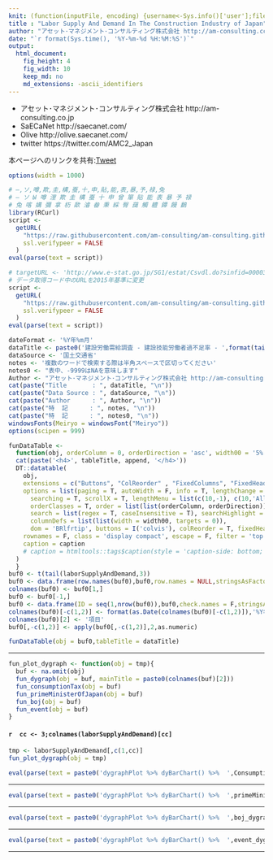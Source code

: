 ```yaml
---
knit: (function(inputFile, encoding) {username<-Sys.info()['user'];fileName<-'defaultPath.csv';pathToFile <-paste0('C:/Users/', username,'/Desktop/pathToCSV/');setwd(pathToFile);buf0<-read.csv(fileName,header = F,skip = 0,stringsAsFactor = F,check.names = F,fileEncoding = 'utf-8');timeStamp<-format(Sys.time(),'%Y%m%d%H%M%S');rmarkdown::render(inputFile, encoding = encoding, output_file = paste0('C:/Users/',username,buf0[2,1],'charts/','am-consulting.co.jp-LaborSupplyAndDemand.html')) })
title : "Labor Supply And Demand In The Construction Industry of Japan"
author: "アセット･マネジメント･コンサルティング株式会社 http://am-consulting.co.jp"
date: "`r format(Sys.time(), '%Y-%m-%d %H:%M:%S')`"
output: 
  html_document:
    fig_height: 4
    fig_width: 10
    keep_md: no
    md_extensions: -ascii_identifiers 
---
```


<link href="http://knowledgevault.saecanet.com/components/rmarkdown-html.css" rel="stylesheet"> 
<style>
.main-container {
	max-width: 1000px;
	margin-left: auto;
	margin-right: auto;
}
table{
 white-space: nowrap;
}
</style>

- アセット･マネジメント･コンサルティング株式会社 http://am-consulting.co.jp
- SaECaNet http://saecanet.com/
- Olive http://olive.saecanet.com/
- twitter https://twitter.com/AMC2_Japan

本ページへのリンクを共有:<a href="https://twitter.com/share" class="twitter-share-button" data-via="AMC2_Japan" data-size="large">Tweet</a> <script>!function(d,s,id){var js,fjs=d.getElementsByTagName(s)[0],p=/^http:/.test(d.location)?'http':'https';if(!d.getElementById(id)){js=d.createElement(s);js.id=id;js.src=p+'://platform.twitter.com/widgets.js';fjs.parentNode.insertBefore(js,fjs);}}(document, 'script', 'twitter-wjs');</script>

```r
options(width = 1000)
```

```r
# ―,ソ,噂,欺,圭,構,蚕,十,申,貼,能,表,暴,予,禄,兔
# ― ソ Ы 噂 浬 欺 圭 構 蚕 十 申 曾 箪 貼 能 表 暴 予 禄
# 兔 喀 媾 彌 拿 杤 歃 濬 畚 秉 綵 臀 藹 觸 軆 鐔 饅 鷭		
library(RCurl)
script <-
  getURL(
    "https://raw.githubusercontent.com/am-consulting/am-consulting.github.io/master/R-dygraphsFunction.r",
    ssl.verifypeer = FALSE
  )
eval(parse(text = script))
```

```r
# targetURL <- 'http://www.e-stat.go.jp/SG1/estat/Csvdl.do?sinfid=000031431706' # 中分類指数 前年同月比（1971年1月～最新月）
# データ取得コード中のURLを2015年基準に変更
script <-
  getURL(
    "https://raw.githubusercontent.com/am-consulting/am-consulting.github.io/master/importLaborSupplyAndDemand.r",
    ssl.verifypeer = FALSE
  )
eval(parse(text = script))
```

```r
dateFormat <- '%Y年%m月'
dataTitle <- paste0('建設労働需給調査 - 建設技能労働者過不足率 - ',format(tail(laborSupplyAndDemand[,1],1),dateFormat))
dataSource <- '国土交通省'
notes <- '複数のワードで検索する際は半角スペースで区切ってください'
notes0 <- "表中、-9999はNAを意味します"
Author <- "アセット･マネジメント･コンサルティング株式会社 http://am-consulting.co.jp"
cat(paste("Title       : ", dataTitle, "\n"))
cat(paste("Data Source : ", dataSource, "\n"))
cat(paste("Author      : ", Author, "\n"))
cat(paste("特  記      : ", notes, "\n"))
cat(paste("特  記      : ", notes0, "\n"))
windowsFonts(Meiryo = windowsFont("Meiryo"))
options(scipen = 999)
```

```r
funDataTable <- 
  function(obj, orderColumn = 0, orderDirection = 'asc', width00 = '5%', caption = '', tableTitle = '', append = '') {
  cat(paste('<h4>', tableTitle, append, '</h4>'))  
  DT::datatable(
    obj,
    extensions = c("Buttons", "ColReorder" , "FixedColumns", "FixedHeader"),
    options = list(paging = T, autoWidth = F, info = T, lengthChange = T, ordering = T,
      searching = T, scrollX = T, lengthMenu = list(c(10,-1), c(10,'All')),
      orderClasses = T, order = list(list(orderColumn, orderDirection)), 
      search = list(regex = T, caseInsensitive = T), searchHighlight = T,
      columnDefs = list(list(width = width00, targets = 0)),
      dom = 'BRlfrtip', buttons = I('colvis'), colReorder = T, fixedHeader = T, fixedColumns = list(leftColumns = 2)),
    rownames = F, class = 'display compact', escape = F, filter = 'top', 
    caption = caption
    # caption = htmltools::tags$caption(style = 'caption-side: bottom; text-align: center;','Table ', htmltools::em(caption))
  )  
  }
buf0 <- t(tail(laborSupplyAndDemand,3))
buf0 <- data.frame(row.names(buf0),buf0,row.names = NULL,stringsAsFactors = F,check.names = F)
colnames(buf0) <- buf0[1,] 
buf0 <- buf0[-1,]
buf0 <- data.frame(ID = seq(1,nrow(buf0)),buf0,check.names = F,stringsAsFactors = F,row.names=NULL)
colnames(buf0)[-c(1,2)] <- format(as.Date(colnames(buf0)[-c(1,2)]),'%Y年%m月')
colnames(buf0)[2] <- '項目'
buf0[,-c(1,2)] <- apply(buf0[,-c(1,2)],2,as.numeric)

funDataTable(obj = buf0,tableTitle = dataTitle)
```

***

```r
fun_plot_dygraph <- function(obj = tmp){
  buf <- na.omit(obj)  
  fun_dygraph(obj = buf, mainTitle = paste0(colnames(buf)[2]))
  fun_consumptionTax(obj = buf)
  fun_primeMinisterOfJapan(obj = buf)
  fun_boj(obj = buf)
  fun_event(obj = buf)
}
```

#### `r  cc <- 3;colnames(laborSupplyAndDemand)[cc]`

```r
tmp <- laborSupplyAndDemand[,c(1,cc)]
fun_plot_dygraph(obj = tmp)
```

```r
eval(parse(text = paste0('dygraphPlot %>% dyBarChart() %>%  ',ConsumptionTax)))
```

***

```r
eval(parse(text = paste0('dygraphPlot %>% dyBarChart() %>%  ',primeMinisterOfJapan_dygraph)))
```

***

```r
eval(parse(text = paste0('dygraphPlot %>% dyBarChart() %>%  ',boj_dygraph)))
```

***

```r
eval(parse(text = paste0('dygraphPlot %>% dyBarChart() %>%  ',event_dygraph_point,' %>%  ',event_dygraph_range)))
```

***

<script>
  (function(i,s,o,g,r,a,m){i['GoogleAnalyticsObject']=r;i[r]=i[r]||function(){
  (i[r].q=i[r].q||[]).push(arguments)},i[r].l=1*new Date();a=s.createElement(o),
  m=s.getElementsByTagName(o)[0];a.async=1;a.src=g;m.parentNode.insertBefore(a,m)
  })(window,document,'script','https://www.google-analytics.com/analytics.js','ga');

  ga('create', 'UA-3077339-5', 'auto');
  ga('send', 'pageview');

</script>

